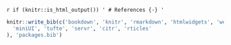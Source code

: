 `r if (knitr::is_html_output()) '
# References {-}
'`

```r
knitr::write_bib(c('bookdown', 'knitr', 'rmarkdown', 'htmlwidgets', 'webshot', 'DT',
  'miniUI', 'tufte', 'servr', 'citr', 'rticles'
), 'packages.bib')
```
